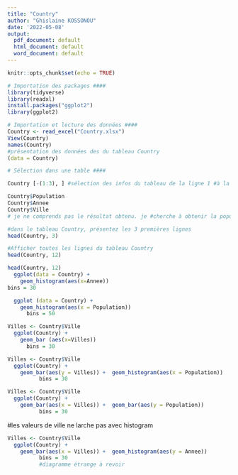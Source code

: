 ```yaml
---
title: "Country"
author: "Ghislaine KOSSONOU"
date: '2022-05-08'
output:
  pdf_document: default
  html_document: default
  word_document: default
---
```


```r
knitr::opts_chunk$set(echo = TRUE)
```


```r
# Importation des packages ####
library(tidyverse)
library(readxl)
install.packages("ggplot2")
library(ggplot2)

# Importation et lecture des données ####
Country <- read_excel("Country.xlsx")
View(Country)
names(Country)
#présentation des données des du tableau Country
(data = Country)
```


```r
# Sélection dans une table ####

Country [-(1:3), ] #sélection des infos du tableau de la ligne 1 #à la ligne 9
```
```r
Country$Population
Country$Annee
Country$Ville
# je ne comprends pas le résultat obtenu. je #cherche à obtenir la population, les années et #les villes dans le tableau Country
```



```r
#dans le tableau Country, présentez les 3 premières lignes
head(Country, 3)
```

```r
#Afficher toutes les lignes du tableau Country
head(Country, 12)
```


```r
head(Country, 12)
  ggplot(data = Country) +    
    geom_histogram(aes(x=Annee))
bins = 30

```


```r
  ggplot (data = Country) +    
    geom_histogram(aes(x = Population))
      bins = 50
```


```r
Villes <- Country$Ville
  ggplot(Country) +
    geom_bar (aes(x=Villes))
      bins = 30
```


```r
Villes <- Country$Ville
  ggplot(Country) +
    geom_bar(aes(y = Villes)) +  geom_histogram(aes(x = Population))
          bins = 30
```

```r
Villes <- Country$Ville
  ggplot(Country) +
    geom_bar(aes(x = Villes)) +  geom_bar(aes(y = Population))
          bins = 30
```

#les valeurs de ville ne larche pas avec histogram

```r
Villes <- Country$Ville
  ggplot(Country) +
    geom_bar(aes(x = Villes)) +  geom_histogram(aes(y = Annee))
          bins = 30
          #diagramme étrange à revoir
```








